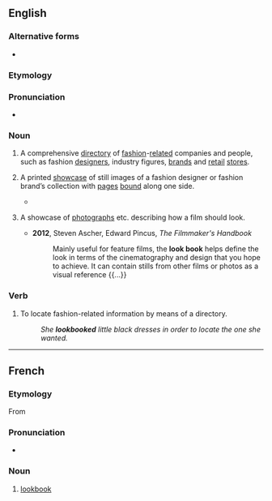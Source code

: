 {{also|look book}}
==English==

===Alternative forms===
* {{l|en|look book}}

===Etymology===
{{compound|en|look|book}}

===Pronunciation===
* {{IPA|en|/ˈlʊkbʊk/}}

===Noun===
{{en-noun}}

# {{lb|en|fashion|colloquial}} A comprehensive [[directory]] of [[fashion]]-[[related]] companies and people, such as fashion [[designer]]s, industry figures, [[brands]] and [[retail]] [[stores]].
# {{lb|en|fashion|colloquial}} A printed [[showcase]] of still images of a fashion designer or fashion brand’s collection with [[pages]] [[bound]] along one side.
#* {{quote-journal|en|date=June 11, 2009|author=Eric Wilson|title=Why Round Sunglasses? A Style Investigation|work=New York Times|url=http://www.nytimes.com/2009/06/11/fashion/11SUNGLASSES.html
|passage=A new line called Suno replicated the staging of Mr. Sidibé’s photographs for its '''lookbook''', right down to the checkerboard marble floor.}}
# {{lb|en|film}} A showcase of [[photograph]]s etc. describing how a film should look.
#* '''2012''', Steven Ascher, ‎Edward Pincus, ''The Filmmaker's Handbook''
#*: Mainly useful for feature films, the '''look book''' helps define the look in terms of the cinematography and design that you hope to achieve. It can contain stills from other films or photos as a visual reference {{...}}

===Verb===
{{en-verb}}

# {{lb|en|fashion|colloquial}} To locate fashion-related information by means of a directory.
#: ''She '''lookbooked''' little black dresses in order to locate the one she wanted.''

----

==French==

===Etymology===
From {{etyl|en|fr}}

===Pronunciation===
* {{fr-IPA|loukbouk}}

===Noun===
{{fr-noun|m}}

# [[#English|lookbook]]